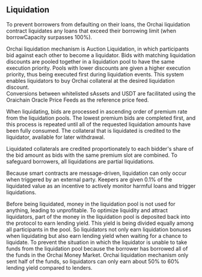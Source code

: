 ## Liquidation
To prevent borrowers from defaulting on their loans, the Orchai liquidation contract liquidates any loans that exceed their borrowing limit (when borrowCapacity surpasses 100%).

Orchai liquidation mechanism is Auction Liquidation, in which participants bid against each other to become a liquidator. Bids with matching liquidation discounts are pooled together in a liquidation pool to have the same execution priority. Pools with lower discounts are given a higher execution priority, thus being executed first during liquidation events. This system enables liquidators to buy Orchai collateral at the desired liquidation discount.  
Conversions between whitelisted sAssets and USDT are facilitated using the Oraichain Oracle Price Feeds as the reference price feed.

When liquidating, bids are processed in ascending order of premium rate from the liquidation pools. The lowest premium bids are completed first, and this process is repeated until all of the requested liquidation amounts have been fully consumed. The collateral that is liquidated is credited to the liquidator, available for later withdrawal.  

Liquidated collaterals are credited proportionately to each bidder's share of the bid amount as bids with the same premium slot are combined.
To safeguard borrowers, all liquidations are partial liquidations.

Because smart contracts are message-driven, liquidation can only occur when triggered by an external party. Keepers are given 0.1% of the liquidated value as an incentive to actively monitor harmful loans and trigger liquidations.

Before being liquidated, money in the liquidation pool is not used for anything, leading to unprofitable. To optimize liquidity and attract liquidators, part of the money in the liquidation pool is deposited back into the protocol to earn lending yield. This yield is being divided equally among all participants in the pool. So liquidators not only earn liquidation bonuses when liquidating but also earn lending yield when waiting for a chance to liquidate. 
To prevent the situation in which the liquidator is unable to take funds from the liquidation pool because the borrower has borrowed all of the funds in the Orchai Money Market. Orchai liquidation mechanism only sent half of the funds, so liquidators can only earn about 50% to 60% lending yield compared to lenders.